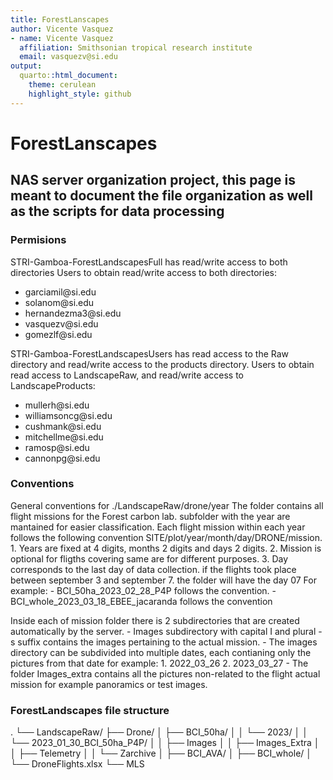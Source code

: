 ```yaml
---
title: ForestLanscapes
author: Vicente Vasquez 
- name: Vicente Vasquez
  affiliation: Smithsonian tropical research institute
  email: vasquezv@si.edu
output:
  quarto::html_document:
    theme: cerulean
    highlight_style: github
---
```

# ForestLanscapes
## NAS server organization project, this page is meant to document the file organization as well as the scripts for data processing

### Permisions

STRI-Gamboa-ForestLandscapesFull has read/write access to both directories
Users to obtain read/write access to both directories: 

- garciamil@si.edu
- solanom@si.edu
- hernandezma3@si.edu
- vasquezv@si.edu
- gomezlf@si.edu

STRI-Gamboa-ForestLandscapesUsers has read access to the Raw directory and read/write access to the products directory.
Users to obtain read access to LandscapeRaw, and read/write access to LandscapeProducts: 

- mullerh@si.edu
- williamsoncg@si.edu
- cushmank@si.edu
- mitchellme@si.edu
- ramosp@si.edu
- cannonpg@si.edu

### Conventions
General conventions for ./LandscapeRaw/drone/year
The folder contains all flight missions for the Forest carbon lab. subfolder with the year are mantained for easier classification.
Each flight mission within each year follows the following convention SITE/plot/year/month/day/DRONE/mission.
		1. Years are fixed at 4 digits, months 2 digits and days 2 digits.
		2. Mission is optional for fligths covering same are for different purposes.
		3. Day corresponds to the last day of data collection. if the flights took place between september 3 and september 7. the folder will have the day 07
For example:
- BCI_50ha_2023_02_28_P4P follows the convention. 
- BCI_whole_2023_03_18_EBEE_jacaranda follows the convention

Inside each of mission folder there is 2 subdirectories that are created automatically by the server. 
	- Images subdirectory with capital I and plural -s suffix contains the images pertaining to the actual mission. 
	- The images directory can be subdivided into multiple dates, each contianing only the pictures from that date for example:
			1. 2022_03_26
			2. 2023_03_27
	- The folder Images_extra contains all the pictures non-related to the flight actual mission for example panoramics or test images.


### ForestLandscapes file structure
.
└── LandscapeRaw/
    ├── Drone/
    │   ├── BCI_50ha/
    │   │   └── 2023/
    │   │       └── 2023_01_30_BCI_50ha_P4P/
    │   │           ├── Images
    │   │           ├── Images_Extra
    │   │           ├── Telemetry
    │   │           └── Zarchive
    │   ├── BCI_AVA/
    │   ├── BCI_whole/
    │   └── DroneFlights.xlsx
    └── MLS



